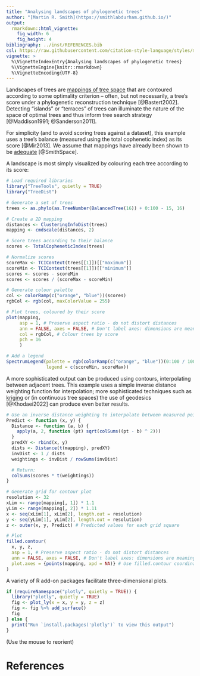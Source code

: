 ```yaml
---
title: "Analysing landscapes of phylogenetic trees"
author: "[Martin R. Smith](https://smithlabdurham.github.io/)"
output: 
  rmarkdown::html_vignette:
    fig_width: 6
    fig_height: 4
bibliography: ../inst/REFERENCES.bib
csl: https://raw.githubusercontent.com/citation-style-language/styles/master/apa-old-doi-prefix.csl
vignette: >
  %\VignetteIndexEntry{Analysing landscapes of phylogenetic trees}
  %\VignetteEngine{knitr::rmarkdown}
  %\VignetteEncoding{UTF-8}
---
```


Landscapes of trees are [mappings of tree space](treespace.html) that are
contoured according to some optimality criterion -- often, but not necessarily,
a tree's score under a phylogenetic reconstruction technique [@Bastert2002].
Detecting "islands" or "terraces" of trees can illuminate the nature of the
space of optimal trees and thus inform tree search strategy [@Maddison1991;
@Sanderson2011].

For simplicity (and to avoid scoring trees against a dataset), this example
uses a tree's balance (measured using the total cophenetic index) as its score
[@Mir2013].
We assume that mappings have already been shown to be [adequate](
treespace.html) [@SmithSpace].

A landscape is most simply visualized by colouring each tree according to its
score:

```r
# Load required libraries
library("TreeTools", quietly = TRUE)
library("TreeDist")

# Generate a set of trees
trees <- as.phylo(as.TreeNumber(BalancedTree(16)) + 0:100 - 15, 16)

# Create a 2D mapping
distances <- ClusteringInfoDist(trees)
mapping <- cmdscale(distances, 2)

# Score trees according to their balance
scores <- TotalCopheneticIndex(trees)

# Normalize scores
scoreMax <- TCIContext(trees[[1]])[["maximum"]]
scoreMin <- TCIContext(trees[[1]])[["minimum"]]
scores <- scores - scoreMin
scores <- scores / (scoreMax - scoreMin)

# Generate colour palette
col <- colorRamp(c("orange", "blue"))(scores)
rgbCol <- rgb(col, maxColorValue = 255)

# Plot trees, coloured by their score
plot(mapping,
     asp = 1, # Preserve aspect ratio - do not distort distances
     ann = FALSE, axes = FALSE, # Don't label axes: dimensions are meaningless
     col = rgbCol, # Colour trees by score
     pch = 16
     )

# Add a legend
SpectrumLegend(palette = rgb(colorRamp(c("orange", "blue"))(0:100 / 100) / 255),
               legend = c(scoreMin, scoreMax))
```

A more sophisticated output can be produced using contours, interpolating
between adjacent trees. This example uses a simple inverse distance weighting
function for interpolation; more sophisticated techniques such as
[kriging](https://desktop.arcgis.com/en/arcmap/10.3/tools/3d-analyst-toolbox/how-kriging-works.htm) or (in continuous tree spaces) the use of geodesics
[@Khodaei2022] can produce even better results.

```r
# Use an inverse distance weighting to interpolate between measured points
Predict <- function (x, y) {
  Distance <- function (a, b) {
    apply(a, 2, function (pt) sqrt(colSums((pt - b) ^ 2)))
  }
  predXY <- rbind(x, y)
  dists <- Distance(t(mapping), predXY)
  invDist <- 1 / dists
  weightings <- invDist / rowSums(invDist)

  # Return:
  colSums(scores * t(weightings))
}

# Generate grid for contour plot
resolution <- 32
xLim <- range(mapping[, 1]) * 1.1
yLim <- range(mapping[, 2]) * 1.11
x <- seq(xLim[1], xLim[2], length.out = resolution)
y <- seq(yLim[1], yLim[2], length.out = resolution)
z <- outer(x, y, Predict) # Predicted values for each grid square

# Plot
filled.contour(
  x, y, z,
  asp = 1, # Preserve aspect ratio - do not distort distances
  ann = FALSE, axes = FALSE, # Don't label axes: dimensions are meaningless
  plot.axes = {points(mapping, xpd = NA)} # Use filled.contour coordinates
)
```

A variety of R add-on packages facilitate three-dimensional plots.

```r
if (requireNamespace("plotly", quietly = TRUE)) {
  library("plotly", quietly = TRUE)
  fig <- plot_ly(x = x, y = y, z = z)
  fig <- fig %>% add_surface()
  fig
} else {
  print("Run `install.packages('plotly')` to view this output")
}
```

(Use the mouse to reorient)

# References